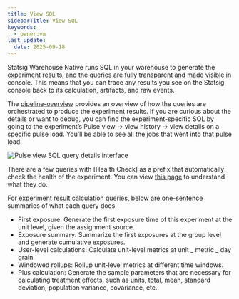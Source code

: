 ```yaml
---
title: View SQL
sidebarTitle: View SQL
keywords:
  - owner:vm
last_update:
  date: 2025-09-18
---
```


Statsig Warehouse Native runs SQL in your warehouse to generate the experiment results, and the queries are fully transparent and made visible in console. This means that you can trace any results you see on the Statsig console back to its calculation, artifacts, and raw events.

The [pipeline-overview](/statsig-warehouse-native/pipeline-overview) provides an overview of how the queries are orchestrated to produce the experiment results. If you are curious about the details or want to debug, you can find the experiment-specific SQL by going to the experiment’s Pulse view -> view history -> view details on a specific pulse load. You’ll be able to see all the jobs that went into that pulse load.

<Frame>
  <img src="https://github.com/statsig-io/docs/assets/139815787/f34e1265-e303-4705-b8cd-1a170a2af91e" alt="Pulse view SQL query details interface" />
</Frame>

There are a few queries with [Health Check] as a prefix that automatically check the health of the experiment. You can view [this page](/statsig-warehouse-native/features/monitor-an-experiment) to understand what they do.

For experiment result calculation queries, below are one-sentence summaries of what each query does.

- First exposure: Generate the first exposure time of this experiment at the unit level, given the assignment source.
- Exposure summary: Summarize the first exposures at the group level and generate cumulative exposures.
- User-level calculations: Calculate unit-level metrics at unit _ metric _ day grain.
- Windowed rollups: Rollup unit-level metrics at different time windows.
- Plus calculation: Generate the sample parameters that are necessary for calculating treatment effects, such as units, total, mean, standard deviation, population variance, covariance, etc.
